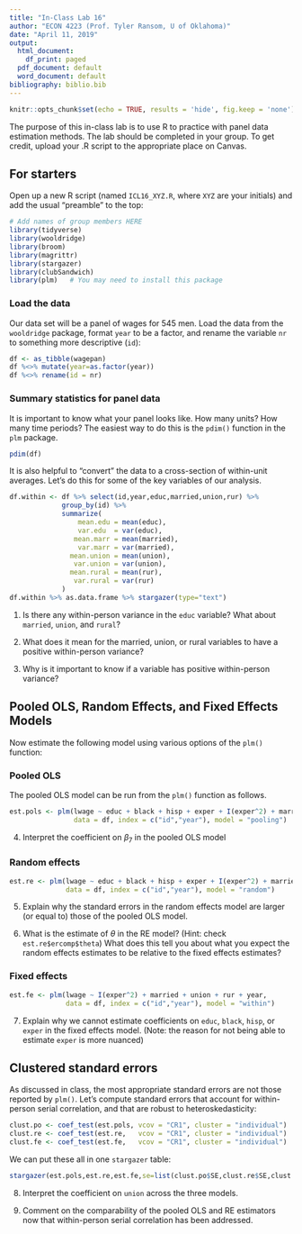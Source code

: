 ---
title: "In-Class Lab 16"
author: "ECON 4223 (Prof. Tyler Ransom, U of Oklahoma)"
date: "April 11, 2019"
output:
  html_document:
    df_print: paged
  pdf_document: default
  word_document: default
bibliography: biblio.bib
---

```{r setup, include=FALSE}
knitr::opts_chunk$set(echo = TRUE, results = 'hide', fig.keep = 'none')
```

The purpose of this in-class lab is to use R to practice with panel data estimation methods. The lab should be completed in your group. To get credit, upload your .R script to the appropriate place on Canvas.

## For starters
Open up a new R script (named `ICL16_XYZ.R`, where `XYZ` are your initials) and add the usual "preamble" to the top:
```{r message=FALSE, warning=FALSE, paged.print=FALSE}
# Add names of group members HERE
library(tidyverse)
library(wooldridge)
library(broom)
library(magrittr)
library(stargazer)
library(clubSandwich)
library(plm)   # You may need to install this package
```

### Load the data
Our data set will be a panel of wages for 545 men. Load the data from the `wooldridge` package, format `year` to be a factor, and rename the variable `nr` to something more descriptive (`id`):
```{r}
df <- as_tibble(wagepan)
df %<>% mutate(year=as.factor(year))
df %<>% rename(id = nr)
```

### Summary statistics for panel data
It is important to know what your panel looks like. How many units? How many time periods? The easiest way to do this is the `pdim()` function in the `plm` package.
```{r}
pdim(df)
```

It is also helpful to "convert" the data to a cross-section of within-unit averages. Let's do this for some of the key variables of our analysis.
```{r}
df.within <- df %>% select(id,year,educ,married,union,rur) %>% 
             group_by(id) %>% 
             summarize(
                 mean.edu = mean(educ),
                 var.edu  = var(educ),
                mean.marr = mean(married),
                 var.marr = var(married),
               mean.union = mean(union),
                var.union = var(union),
               mean.rural = mean(rur),
                var.rural = var(rur)
             )
df.within %>% as.data.frame %>% stargazer(type="text")
```

1. Is there any within-person variance in the `educ` variable? What about `married`, `union`, and `rural`?

2. What does it mean for the married, union, or rural variables to have a positive within-person variance?

3. Why is it important to know if a variable has positive within-person variance?

## Pooled OLS, Random Effects, and Fixed Effects Models
Now estimate the following model using various options of the `plm()` function:

\begin{align*}
\log(wage_{it}) & = \beta_0 + \beta_1 educ_{i} + \beta_2 black_{i} + \beta_3 hisp_{i} + \beta_4 exper_{it} + \beta_5 exper_{it}^2 + \beta_6 married_{it} + \\ 
&\phantom{=\,\,}\beta_7 union_{it} + \beta_8 rur_{it} + \sum_t \beta_{9,t}year_{it} + a_i + u_{it} 
\end{align*}

### Pooled OLS
The pooled OLS model can be run from the `plm()` function as follows.
```{r}
est.pols <- plm(lwage ~ educ + black + hisp + exper + I(exper^2) + married + union + rur + year,
                data = df, index = c("id","year"), model = "pooling")
```

4. Interpret the coefficient on $\beta_7$ in the pooled OLS model

### Random effects
```{r}
est.re <- plm(lwage ~ educ + black + hisp + exper + I(exper^2) + married + union + rur + year, 
              data = df, index = c("id","year"), model = "random")
```

5. Explain why the standard errors in the random effects model are larger (or equal to) those of the pooled OLS model.

6. What is the estimate of $\theta$ in the RE model? (Hint: check `est.re$ercomp$theta`) What does this tell you about what you expect the random effects estimates to be relative to the fixed effects estimates?

### Fixed effects
```{r}
est.fe <- plm(lwage ~ I(exper^2) + married + union + rur + year, 
              data = df, index = c("id","year"), model = "within")
```

7. Explain why we cannot estimate coefficients on `educ`, `black`, `hisp`, or `exper` in the fixed effects model. (Note: the reason for not being able to estimate `exper` is more nuanced)

## Clustered standard errors
As discussed in class, the most appropriate standard errors are not those reported by `plm()`. Let's compute standard errors that account for within-person serial correlation, and that are robust to heteroskedasticity:
```{r}
clust.po <- coef_test(est.pols, vcov = "CR1", cluster = "individual")
clust.re <- coef_test(est.re,   vcov = "CR1", cluster = "individual")
clust.fe <- coef_test(est.fe,   vcov = "CR1", cluster = "individual")
```

We can put these all in one `stargazer` table:
```{r}
stargazer(est.pols,est.re,est.fe,se=list(clust.po$SE,clust.re$SE,clust.fe$SE),type="text")
```

8. Interpret the coefficient on `union` across the three models.

9. Comment on the comparability of the pooled OLS and RE estimators now that within-person serial correlation has been addressed.
